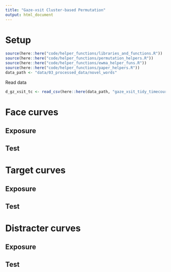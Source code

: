 ```yaml
---
title: "Gaze-xsit Cluster-based Permutation"
output: html_document
---
```


# Setup

```r
source(here::here("code/helper_functions/libraries_and_functions.R"))
source(here::here("code/helper_functions/permutation_helpers.R"))
source(here::here("code/helper_functions/ewma_helper_funs.R"))
source(here::here("code/helper_functions/paper_helpers.R"))
data_path <- "data/03_processed_data/novel_words"
```

Read data

```r
d_gz_xsit_tc <- read_csv(here::here(data_path, "gaze_xsit_tidy_timecourse.csv"))
```

# Face curves

## Exposure
## Test

# Target curves

## Exposure

## Test

# Distracter curves

## Exposure

## Test